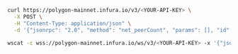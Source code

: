 
<Tabs>
  <TabItem value="curl">

```bash
curl https://polygon-mainnet.infura.io/v3/<YOUR-API-KEY> \
  -X POST \
  -H "Content-Type: application/json" \
  -d '{"jsonrpc": "2.0", "method": "net_peerCount", "params": [], "id": 1}'
```

  </TabItem>
  <TabItem value="WSS">

```bash
wscat -c wss://polygon-mainnet.infura.io/ws/v3/<YOUR-API-KEY> -x '{"jsonrpc": "2.0", "method": "net_peerCount", "params": [], "id": 1}'
```

  </TabItem>
</Tabs>
